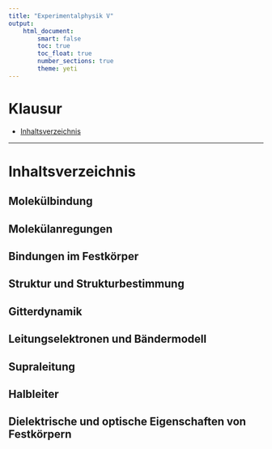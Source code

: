 ```yaml
---
title: "Experimentalphysik V"
output:
    html_document:
        smart: false
        toc: true
        toc_float: true
        number_sections: true
        theme: yeti
---
```



# Klausur
 - [Inhaltsverzeichnis](https://uebungen.physik.uni-heidelberg.de/vorlesung/20172/pep5/toc)

----------------------------------------------------------------

# Inhaltsverzeichnis {.tabset}
## Molek&uuml;lbindung

## Molek&uuml;lanregungen

## Bindungen im Festk&ouml;rper

## Struktur und Strukturbestimmung

## Gitterdynamik

## Leitungselektronen und B&auml;ndermodell

## Supraleitung

## Halbleiter

## Dielektrische und optische Eigenschaften von Festk&ouml;rpern
